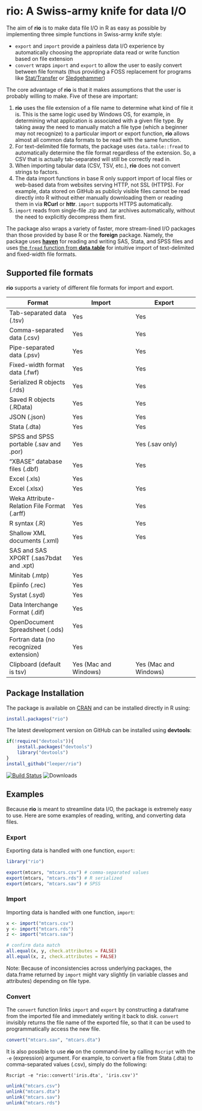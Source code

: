 # rio: A Swiss-army knife for data I/O #

The aim of **rio** is to make data file I/O in R as easy as possible by implementing three simple functions in Swiss-army knife style:

 - `export` and `import` provide a painless data I/O experience by automatically choosing the appropriate data read or write function based on file extension
 - `convert` wraps `import` and `export` to allow the user to easily convert between file formats (thus providing a FOSS replacement for programs like [Stat/Transfer](https://www.stattransfer.com/) or [Sledgehammer](http://www.openmetadata.org/site/?page_id=1089))

The core advantage of **rio** is that it makes assumptions that the user is probably willing to make. Five of these are important:

 1. **rio** uses the file extension of a file name to determine what kind of file it is. This is the same logic used by Windows OS, for example, in determining what application is associated with a given file type. By taking away the need to manually match a file type (which a beginner may not recognize) to a particular import or export function, **rio** allows almost all common data formats to be read with the same function.
 2. For text-delimited file formats, the package uses `data.table::fread` to automatically determine the file format regardless of the extension. So, a CSV that is actually tab-separated will still be correctly read in. 
 3. When importing tabular data (CSV, TSV, etc.), **rio** does not convert strings to factors.
 4. The data import functions in base R only support import of local files or web-based data from websites serving HTTP, not SSL (HTTPS). For example, data stored on GitHub as publicly visible files cannot be read directly into R without either manually downloading them or reading them in via **RCurl** or **httr**. `import` supports HTTPS automatically.
 5. `import` reads from single-file .zip and .tar archives automatically, without the need to explicitly decompress them first.
 
The package also wraps a variety of faster, more stream-lined I/O packages than those provided by base R or the **foreign** package. Namely, the package uses [**haven**](https://github.com/hadley/haven) for reading and writing SAS, Stata, and SPSS files and uses [the `fread` function from **data.table**](https://github.com/Rdatatable/data.table) for intuitive import of text-delimited and fixed-width file formats.

## Supported file formats ##

**rio** supports a variety of different file formats for import and export.

| Format | Import | Export |
| ------ | ------ | ------ |
| Tab-separated data (.tsv) | Yes | Yes |
| Comma-separated data (.csv) | Yes | Yes |
| Pipe-separated data (.psv) | Yes | Yes |
| Fixed-width format data (.fwf) | Yes | Yes |
| Serialized R objects (.rds) | Yes | Yes |
| Saved R objects (.RData) | Yes | Yes |
| JSON (.json) | Yes | Yes |
| Stata (.dta) | Yes | Yes |
| SPSS and SPSS portable (.sav and .por) | Yes | Yes (.sav only) |
| "XBASE" database files (.dbf) | Yes | Yes |
| Excel (.xls) | Yes |  |
| Excel (.xlsx) | Yes | Yes |
| Weka Attribute-Relation File Format (.arff) | Yes | Yes |
| R syntax (.R) | Yes | Yes |
| Shallow XML documents (.xml) | Yes | Yes |
| SAS and SAS XPORT (.sas7bdat and .xpt) | Yes |  |
| Minitab (.mtp) | Yes |  |
| Epiinfo (.rec) | Yes |  |
| Systat (.syd) | Yes |  |
| Data Interchange Format (.dif) | Yes |  |
| OpenDocument Spreadsheet  (.ods) | Yes |  |
| Fortran data (no recognized extension) | Yes |  |
| Clipboard (default is tsv) | Yes (Mac and Windows) | Yes (Mac and Windows) |

## Package Installation ##

The package is available on [CRAN](http://cran.r-project.org/web/packages/rio/) and can be installed directly in R using:

```R
install.packages("rio")
```

The latest development version on GitHub can be installed using **devtools**:

```R
if(!require("devtools")){
    install.packages("devtools")
    library("devtools")
}
install_github("leeper/rio")
```

[![Build Status](https://travis-ci.org/leeper/rio.png?branch=master)](https://travis-ci.org/leeper/rio)
![Downloads](http://cranlogs.r-pkg.org/badges/rio)

## Examples ##

Because **rio** is meant to streamline data I/O, the package is extremely easy to use. Here are some examples of reading, writing, and converting data files.

### Export ###

Exporting data is handled with one function, `export`:

```r
library("rio")

export(mtcars, "mtcars.csv") # comma-separated values
export(mtcars, "mtcars.rds") # R serialized
export(mtcars, "mtcars.sav") # SPSS
```

### Import ###

Importing data is handled with one function, `import`:

```r
x <- import("mtcars.csv")
y <- import("mtcars.rds")
z <- import("mtcars.sav")

# confirm data match
all.equal(x, y, check.attributes = FALSE)
all.equal(x, z, check.attributes = FALSE)
```

Note: Because of inconsistencies across underlying packages, the data.frame returned by `import` might vary slightly (in variable classes and attributes) depending on file type.

### Convert ###

The `convert` function links `import` and `export` by constructing a dataframe from the imported file and immediately writing it back to disk. `convert` invisibly returns the file name of the exported file, so that it can be used to programmatically access the new file.

```r
convert("mtcars.sav", "mtcars.dta")
```

It is also possible to use **rio** on the command-line by calling `Rscript` with the `-e` (expression) argument. For example, to convert a file from Stata (.dta) to comma-separated values (.csv), simply do the following:

```
Rscript -e "rio::convert('iris.dta', 'iris.csv')"
```


```r
unlink("mtcars.csv")
unlink("mtcars.dta")
unlink("mtcars.sav")
unlink("mtcars.rds")
```
